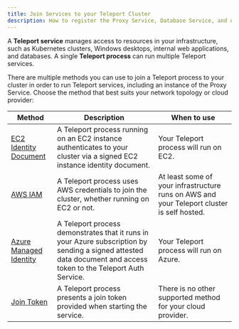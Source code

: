 ```yaml
---
title: Join Services to your Teleport Cluster
description: How to register the Proxy Service, Database Service, and other Telepoert services with your cluster.
---
```


A **Teleport service** manages access to resources in your infrastructure, such
as Kubernetes clusters, Windows desktops, internal web applications, and
databases. A single **Teleport process** can run multiple Teleport services.

There are multiple methods you can use to join a Teleport process to your
cluster in order to run Teleport services, including an instance of the Proxy
Service. Choose the method that best suits your network topology or cloud
provider:

|Method|Description|When to use|
|------|-----------|-----------|
|[EC2 Identity Document](./join-services-to-your-cluster/aws-ec2.mdx)|A Teleport process running on an EC2 instance authenticates to your cluster via a signed EC2 instance identity document.|Your Teleport process will run on EC2.|
|[AWS IAM](./join-services-to-your-cluster/aws-iam.mdx)|A Teleport process uses AWS credentials to join the cluster, whether running on EC2 or not.|At least some of your infrastructure runs on AWS and your Teleport cluster is self hosted.|
|[Azure Managed Identity](./join-services-to-your-cluster/azure.mdx)|A Teleport process demonstrates that it runs in your Azure subscription by sending a signed attested data document and access token to the Teleport Auth Service.|Your Teleport process will run on Azure.|
|[Join Token](./join-services-to-your-cluster/join-token.mdx)|A Teleport process presents a join token provided when starting the service.|There is no other supported method for your cloud provider.|

